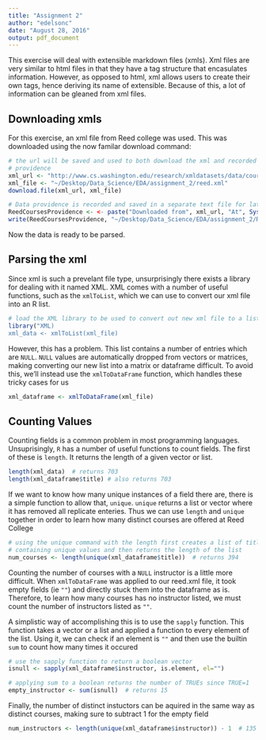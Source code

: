 ```yaml
---
title: "Assignment 2"
author: "edelsonc"
date: "August 28, 2016"
output: pdf_document
---
```


This exercise will deal with extensible markdown files (xmls). Xml files are very similar to html files in that they have a tag structure that encasulates information. However, as opposed to html, xml allows users to create their own tags, hence deriving its name of extensible. Because of this, a lot of information can be gleaned from xml files.

## Downloading xmls
For this exercise, an xml file from Reed college was used. This was downloaded using the now familar download command:
``` r
# the url will be saved and used to both download the xml and recorded the data
# providence
xml_url <- "http://www.cs.washington.edu/research/xmldatasets/data/courses/reed.xml"
xml_file <- "~/Desktop/Data_Science/EDA/assignment_2/reed.xml"
download.file(xml_url, xml_file)

# Data providence is recorded and saved in a separate text file for later reference
ReedCoursesProvidence <- <- paste("Downloaded from", xml_url, "At", Sys.time(), sep = " ")
write(ReedCoursesProvidence, "~/Desktop/Data_Science/EDA/assignment_2/ReedProvidence.txt")
```

Now the data is ready to be parsed.

## Parsing the xml
Since xml is such a prevelant file type, unsurprisingly there exists a library for dealing with it named XML. XML comes with a number of useful functions, such as the ```xmlToList ```, which we can use to convert our xml file into an R list.
``` r
# load the XML library to be used to convert out new xml file to a list
library("XML)
xml_data <- xmlToList(xml_file)
```

However, this has a problem. This list contains a number of entries which are ```NULL```. ```NULL``` values are automatically dropped from vectors or matrices, making converting our new list into a matrix or dataframe difficult. To avoid this, we'll instead use the ```xmlToDataFrame``` function, which handles these tricky cases for us
```r
xml_dataframe <- xmlToDataFrame(xml_file)
```

## Counting Values
Counting fields is a common problem in most programming languages. Unsuprisingly, ```R``` has a number of useful functions to count fields. The first of these is ```length```. It returns the length of a given vector or list.

``` r
length(xml_data)  # returns 703
length(xml_dataframe$title) # also returns 703
```

If we want to know how many unique instances of a field there are, there is a simple function to allow that, ```unique```. ```unique``` returns a list or vector where it has removed all replicate enteries. Thus we can use ```length``` and ```unique``` together in order to learn how many distinct courses are offered at Reed College
``` r
# using the unique command with the length first creates a list of titles only
# containing unique values and then returns the length of the list
num_courses <- length(unique(xml_dataframe$title))  # returns 394
```

Counting the number of courses with a ```NULL``` instructor is a little more difficult. When ```xmlToDataFrame``` was applied to our reed.xml file, it took empty fields (ie ```""```) and directly stuck them into the dataframe as is. Therefore, to learn how many courses has no instructor listed, we must count the number of instructors listed as ```""```.

A simplistic way of accomplishing this is to use the ```sapply``` function. This function takes a vector or a list and applied a function to every element of the list. Using it, we can check if an element is ```""``` and then use the builtin ```sum``` to count how many times it occured

``` r
# use the sapply function to return a boolean vector
isnull <- sapply(xml_dataframe$instructor, is.element, el="")

# applying sum to a boolean returns the number of TRUEs since TRUE=1
empty_instructor <- sum(isnull)  # returns 15
```

Finally, the number of distinct instuctors can be aquired in the same way as distinct courses, making sure to subtract 1 for the empty field
```r
num_instructors <- length(unique(xml_dataframe$instructor)) - 1  # 135
```